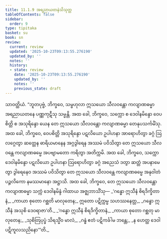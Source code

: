 ```yaml
---
title: 11.1.9 အရညာယတနဲသိသုတ္တ
tableOfContents: false
sidebar:
  order: 9
type: tipitaka
basket: su
book: sn
review:
  current: review
  updated: '2025-10-23T09:13:55.276190'
  updated_by: ''
  notes: ''
  history:
  - state: review
    date: '2025-10-23T09:13:55.276190'
    updated_by: ''
    notes: ''
    previous_state: draft
---
```



<ReviewStatus review={frontmatter.review} showDetails={true} />

<HypothesisAnnotation frontmatter={frontmatter} />

<DynamicBreadcrumb />

<Division number="255" book="sn" e="ch" v="18" p="317">

<Paragraph number="1600" book="sn">
သာဝတ္ထိယံ. “ဘူတပုဗ္ဗံ, ဘိက္ခဝေ, သမ္ဗဟုလာ ဣသယော သီလဝန္တော ကလျာဏဓမ္မာ အရညာယတနေ ပဏ္ဏကုဋီသု သမ္မန္တိ. အထ ခေါ, ဘိက္ခဝေ, သက္ကော စ ဒေဝါနမိန္ဒော ဝေပစိတ္တိ စ အသုရိန္ဒော ယေန တေ ဣသယော သီလဝန္တော ကလျာဏဓမ္မာ တေနုပသင်္ကမိံသု. အထ ခေါ, ဘိက္ခဝေ, ဝေပစိတ္တိ အသုရိန္ဒော ပဋလိယော ဥပါဟနာ အာရောဟိတွာ ခဂ္ဂံ ဩလဂ္ဂေတွာ ဆတ္တေန ဓာရိယမာနေန အဂ္ဂဒွါရေန အဿမံ ပဝိသိတွာ တေ ဣသယော သီလဝန္တေ ကလျာဏဓမ္မေ အပဗျာမတော ကရိတွာ အတိက္ကမိ. အထ ခေါ, ဘိက္ခဝေ, သက္ကော ဒေဝါနမိန္ဒော ပဋလိယော ဥပါဟနာ ဩရောဟိတွာ ခဂ္ဂံ အညေသံ ဒတွာ ဆတ္တံ အပနာမေတွာ ဒွါရေနေဝ အဿမံ ပဝိသိတွာ တေ ဣသယော သီလဝန္တေ ကလျာဏဓမ္မေ အနုဝါတံ ပဉ္ဇလိကော နမဿမာနော အဋ္ဌာသိ. အထ ခေါ, ဘိက္ခဝေ, တေ ဣသယော သီလဝန္တော ကလျာဏဓမ္မာ သက္ကံ ဒေဝါနမိန္ဒံ ဂါထာယ အဇ္ဈဘာသိံသု—
</Paragraph>

<Paragraph number="1601" type="verses" book="sn">
_‘ဂန္ဓော ဣသီနံ စိရဒိက္ခိတာနံ,_  
_ကာယာ စုတော ဂစ္ဆတိ မာလုတေန;_  
ဣတော ပဋိက္ကမ္မ သဟဿနေတ္တ,_  
_ဂန္ဓော ဣသီနံ အသုစိ ဒေဝရာဇာ’တိ._  

</Paragraph>

<Paragraph number="1602" type="verses" book="sn">
_‘ဂန္ဓော ဣသီနံ စိရဒိက္ခိတာနံ,_  
_ကာယာ စုတော ဂစ္ဆတု မာလုတေန;_  
_သုစိတြပုပ္ဖံ သိရသ္မိံဝ မာလံ,_  
_ဂန္ဓံ ဧတံ ပဋိကင်္ခါမ ဘန္တေ;_  
_န ဟေတ္ထ ဒေဝါ ပဋိကူလသညိနော’”တိ._
</Paragraph>
</Division>